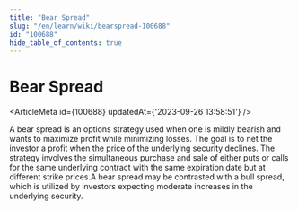 ```yaml
---
title: "Bear Spread"
slug: "/en/learn/wiki/bearspread-100688"
id: "100688"
hide_table_of_contents: true
---
```



# Bear Spread

<ArticleMeta id={100688} updatedAt={'2023-09-26 13:58:51'} />
<div className='border-solid border-b border-t-0 my-4 border-[var(--ifm-color-gray-300)]' />

A bear spread is an options strategy used when one is mildly bearish and wants to maximize profit while minimizing losses. The goal is to net the investor a profit when the price of the underlying security declines. The strategy involves the simultaneous purchase and sale of either puts or calls for the same underlying contract with the same expiration date but at different strike prices.A bear spread may be contrasted with a bull spread, which is utilized by investors expecting moderate increases in the underlying security.
